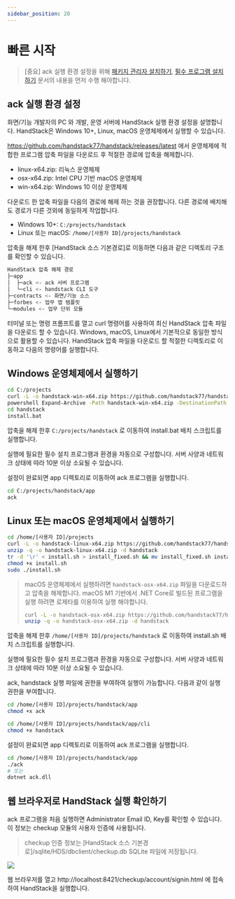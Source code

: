 ```yaml
---
sidebar_position: 20
---
```


# 빠른 시작

> [중요] ack 실행 환경 설정을 위해 [패키지 관리자 설치하기](/docs/startup/install/패키지-관리자-설치하기), [필수 프로그램 설치하기](/docs/startup/install/필수-프로그램-설치하기) 문서의 내용을 먼저 수행 해야합니다.

## ack 실행 환경 설정

화면/기능 개발자의 PC 와 개발, 운영 서버에 HandStack 실행 환경 설정을 설명합니다. HandStack은 Windows 10+, Linux, macOS 운영체제에서 실행할 수 있습니다.

https://github.com/handstack77/handstack/releases/latest 에서 운영체제에 적합한 프로그램 압축 파일을 다운로드 후 적절한 경로에 압축을 해제합니다.

* linux-x64.zip: 리눅스 운영체제
* osx-x64.zip: Intel CPU 기반 macOS 운영체제
* win-x64.zip: Windows 10 이상 운영체제

다운로드 한 압축 파일을 다음의 경로에 해제 하는 것을 권장합니다. 다른 경로에 배치해도 경로가 다른 것외에 동일하게 작업합니다.

- Windows 10+: `C:/projects/handstack`
- Linux 또는 macOS: `/home/[사용자 ID]/projects/handstack`

압축을 해제 한후 [HandStack 소스 기본경로]로 이동하면 다음과 같은 디렉토리 구조를 확인할 수 있습니다.

```bash
HandStack 압축 해제 경로
├─app
│  ├─ack <- ack 서버 프로그램
│  └─cli <- handstack CLI 도구
├─contracts <- 화면/기능 소스
├─forbes <- 업무 앱 템플릿
└─modules <- 업무 단위 모듈
```

터미널 또는 명령 프롬프트를 열고 curl 명령어를 사용하여 최신 HandStack 압축 파일을 다운로드 할 수 있습니다. Windows, macOS, Linux에서 기본적으로 동일한 방식으로 활용할 수 있습니다. HandStack 압축 파일을 다운로드 할 적절한 디렉토리로 이동하고 다음의 명령어를 실행합니다.

## Windows 운영체제에서 실행하기

```bash
cd C:/projects
curl -L -o handstack-win-x64.zip https://github.com/handstack77/handstack/releases/latest/download/win-x64.zip
powershell Expand-Archive -Path handstack-win-x64.zip -DestinationPath .
cd handstack
install.bat
```

압축을 해제 한후 `C:/projects/handstack` 로 이동하여 install.bat 배치 스크립트를 실행합니다.

실행에 필요한 필수 설치 프로그램과 환경을 자동으로 구성합니다. 서버 사양과 네트워크 상태에 따라 10분 이상 소요될 수 있습니다.

설정이 완료되면 app 디렉토리로 이동하여 ack 프로그램을 실행합니다.

```bash
cd C:/projects/handstack/app
ack
```

## Linux 또는 macOS 운영체제에서 실행하기


```bash
cd /home/[사용자 ID]/projects
curl -L -o handstack-linux-x64.zip https://github.com/handstack77/handstack/releases/latest/download/linux-x64.zip
unzip -q -o handstack-linux-x64.zip -d handstack
tr -d '\r' < install.sh > install_fixed.sh && mv install_fixed.sh install.sh
chmod +x install.sh
sudo ./install.sh
```

> macOS 운영체제에서 실행하려면 `handstack-osx-x64.zip` 파일을 다운로드하고 압축을 해제합니다. macOS M1 기반에서 .NET Core로 빌드된 프로그램을 실행 하려면 로제타를 이용하여 실행 해야합니다.
> ```bash
> curl -L -o handstack-osx-x64.zip https://github.com/handstack77/handstack/releases/latest/download/osx-x64.zip
> unzip -q -o handstack-osx-x64.zip -d handstack
> ```

압축을 해제 한후 `/home/[사용자 ID]/projects/handstack` 로 이동하여 install.sh 배치 스크립트를 실행합니다.

실행에 필요한 필수 설치 프로그램과 환경을 자동으로 구성합니다. 서버 사양과 네트워크 상태에 따라 10분 이상 소요될 수 있습니다.

ack, handstack 실행 파일에 권한을 부여하여 실행이 가능합니다. 다음과 같이 실행 권한을 부여합니다.

```bash
cd /home/[사용자 ID]/projects/handstack/app
chmod +x ack

cd /home/[사용자 ID]/projects/handstack/app/cli
chmod +x handstack
```

설정이 완료되면 app 디렉토리로 이동하여 ack 프로그램을 실행합니다.

```bash
cd /home/[사용자 ID]/projects/handstack/app
./ack
# 또는
dotnet ack.dll
```

## 웹 브라우저로 HandStack 실행 확인하기

ack 프로그램을 처음 실행하면 Administrator Email ID, Key를 확인할 수 있습니다. 이 정보는 checkup 모듈의 사용자 인증에 사용됩니다.

> checkup 인증 정보는 [HandStack 소스 기본경로]/sqlite/HDS/dbclient/checkup.db SQLite 파일에 저장됩니다.

![](img/start-ack.png)

웹 브라우저를 열고 http://localhost:8421/checkup/account/signin.html 에 접속하여 HandStack을 실행합니다.